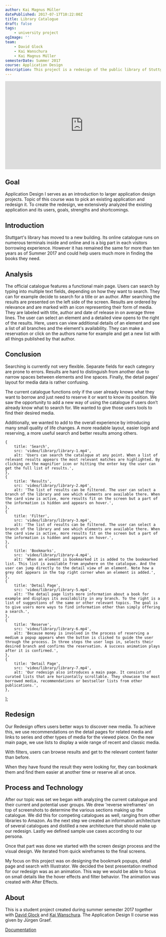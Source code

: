 ```yaml
---
author: Kai Magnus Müller
datePublished: 2017-07-17T10:22:00Z
title: Library Catalogue
draft: false
tags:
    - university project
ogImage: ''
team:
    - David Glock
    - Kai Wanschura
    - Kai Magnus Müller
semesterDate: Summer 2017
course: Application Design
description: This project is a redesign of the public library of Stuttgart’s online catalogue. As a redesign, we analyzed the current catalogue and created an improved concept using our findings.
---
```



<div style="padding:56.25% 0 0 0;position:relative;">
    <iframe
        src="https://player.vimeo.com/video/802826371?h=d9a58af693&title=0&byline=0&portrait=0"
        frameborder="0"
        allow="autoplay; fullscreen; picture-in-picture"
        allowfullscreen
        style="position:absolute;top:0;left:0;width:100%;height:100%;"
        title="OPAC Stuttgart Redesign"></iframe>
</div>
<script src="https://player.vimeo.com/api/player.js"> </script>

## Goal

Application Design I serves as an introduction to larger application design projects. Topic of this course was to pick an existing application and redesign it. To create the redesign, we extensively analyzed the existing application and its users, goals, strengths and shortcomings.

## Introduction

Stuttgart's library has moved to a new building. Its online catalogue runs on numerous terminals inside and online and is a big part in each visitors borrowing experience. However it has remained the same for more than ten years as of Summer 2017 and could help users much more in finding the books they need.

## Analysis

The official catalogue features a functional main page. Users can search by typing into multiple text fields, depending on how they want to search. They can for example decide to search for a title or an author. After searching the results are presented on the left side of the screen. Results are ordered by relevance and are marked with an icon representing their form of media. They are labeled with title, author and date of release in on average three lines. The user can select an element and a detailed view opens to the right of the results. Here, users can view additional details of an element and see a list of all branches and the element's availability. They can make a reservation or click on the authors name for example and get a new list with all things published by that author.

<Figure
    alt="An overview of the official catalogue and its features."
    src="/video/library/library-opac.mp4"
    type="video"></Figure>

## Conclusion

Searching is currently not very flexible. Separate fields for each category are prone to errors. Results are hard to distinguish from another due to narrow spaces between elements and line spaces. Finally, the detail pages’ layout for media data is rather confusing.

The current catalogue functions only if the user already knows what they want to borrow and just need to reserve it or want to know its position. We saw the opportunity to add a new way of using the catalogue if users don’t already know what to search for. We wanted to give those users tools to find their desired media.

Additionally, we wanted to add to the overall experience by introducing many small quality of life changes. A more readable layout, easier login and reserving, a more useful search and better results among others.

    {
        title: 'Search',
        src: 'video/library/library-1.mp4',
        alt: 'Users can search the catalogue at any point. When a list of relevant results appears the most relevant matches are highlighted. By clicking on the magnifier icon or hitting the enter key the user can get the full list of results.',
    },
    {
        title: 'Results',
        src: 'video/library/library-2.mp4',
        alt: 'The list of results can be filtered. The user can select a branch of the library and see which elements are available there. When the card view is active, more results fit on the screen but a part of the information is hidden and appears on hover.',
    },
    {
        title: 'Filter',
        src: 'video/library/library-3.mp4',
        alt: 'The list of results can be filtered. The user can select a branch of the library and see which elements are available there. When the card view is active, more results fit on the screen but a part of the information is hidden and appears on hover.',
    },
    {
        title: 'Bookmarks',
        src: 'video/library/library-4.mp4',
        alt: 'When an element is bookmarked it is added to the bookmarked list. This list is available from anywhere on the catalogue. And the user can jump directly to the detail view of an element. Note how a grey dot appears in the top right corner when an element is added.',
    },
    {
        title: 'Detail Page',
        src: 'video/library/library-5.mp4',
        alt: 'The detail page lists more information about a book for example and displays its availability in any branch. To the right is a list of suggestions of the same or other relevant topics. The goal is to give users more ways to find information other than simply offering a search.',
    },
    {
        title: 'Reserve',
        src: 'video/library/library-6.mp4',
        alt: 'Because money is involved in the process of reserving a medium a popup appears when the button is clicked to guide the user through the process. In three steps the user logs in, selects their desired branch and confirms the reservation. A success animation plays after it is confirmed.',
    },
    {
        title: 'Detail Page',
        src: 'video/library/library-7.mp4',
        alt: 'Our redesign also introduces a main page. It consists of curated lists that are horizontally scrollable. They showcase the most borrowed media, recommendations or bestseller lists from other publications.',
    },
];

<UseCase client:visible srcSet={_srcSet2}></UseCase>

## Redesign

Our Redesign offers users better ways to discover new media. To achieve this, we use recommendations on the detail pages for related media and links to series and other types of media for the viewed piece. On the new main page, we use lists to display a wide range of recent and classic media.

With filters, users can browse results and get to the relevant content faster than before.

When they have found the result they were looking for, they can bookmark them and find them easier at another time or reserve all at once.

## Process and Technology

After our topic was set we began with analyzing the current catalogue and their current and potential user groups. We drew 'reverse wireframes' on top of screenshots to determine the various sections making up the catalogue. We did this for competing catalogues as well, ranging from other libraries to Amazon. As the next step we created an information architecture of several catalogues and distilled a new architecture that should make up our redesign. Lastly we defined sample use cases according to our persona.

Once that part was done we started with the screen design process and the visual design. We iterated from quick wireframes to the final screens.

My focus on this project was on designing the bookmark popups, detail page and search with Illustrator. We decided the best presentation method for our redesign was as an animation. This way we would be able to focus on small details like the hover effects and filter behavior. The animation was created with After Effects.

## About

This is a student project created during summer semester 2017 together with [David Glock](http://www.davidglock.de) and [Kai Wanschura](http://www.kaiwanschura.de). The Application Design II course was given by Jürgen Graef.

[Documentation](https://www.cdn.kaimagnus.de/portfolio/docs/Application_Design_OPAC__David_KaiMagnus_Kai.pdf)
